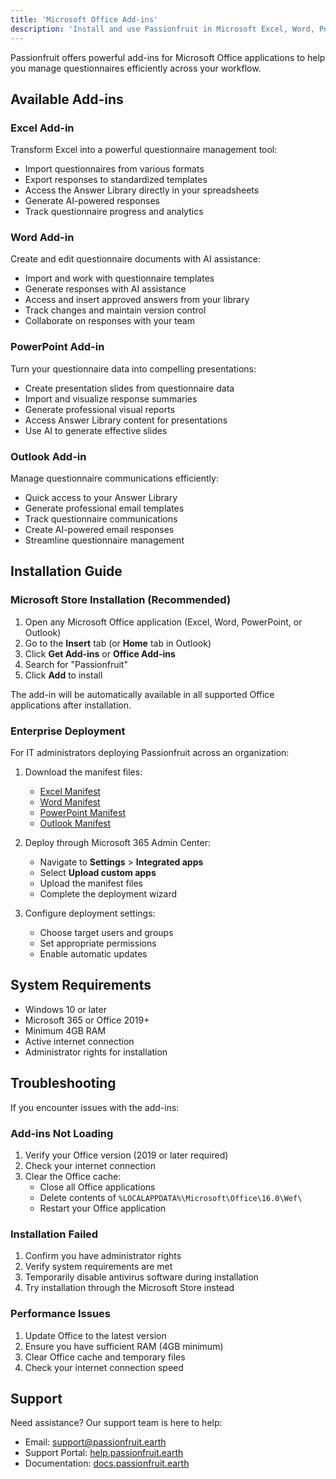 ```yaml
---
title: 'Microsoft Office Add-ins'
description: 'Install and use Passionfruit in Microsoft Excel, Word, PowerPoint, and Outlook'
---
```


Passionfruit offers powerful add-ins for Microsoft Office applications to help you manage questionnaires efficiently across your workflow.

## Available Add-ins

### Excel Add-in
Transform Excel into a powerful questionnaire management tool:
- Import questionnaires from various formats
- Export responses to standardized templates
- Access the Answer Library directly in your spreadsheets
- Generate AI-powered responses
- Track questionnaire progress and analytics

### Word Add-in
Create and edit questionnaire documents with AI assistance:
- Import and work with questionnaire templates
- Generate responses with AI assistance
- Access and insert approved answers from your library
- Track changes and maintain version control
- Collaborate on responses with your team

### PowerPoint Add-in
Turn your questionnaire data into compelling presentations:
- Create presentation slides from questionnaire data
- Import and visualize response summaries
- Generate professional visual reports
- Access Answer Library content for presentations
- Use AI to generate effective slides

### Outlook Add-in
Manage questionnaire communications efficiently:
- Quick access to your Answer Library
- Generate professional email templates
- Track questionnaire communications
- Create AI-powered email responses
- Streamline questionnaire management

## Installation Guide

### Microsoft Store Installation (Recommended)

1. Open any Microsoft Office application (Excel, Word, PowerPoint, or Outlook)
2. Go to the **Insert** tab (or **Home** tab in Outlook)
3. Click **Get Add-ins** or **Office Add-ins**
4. Search for "Passionfruit"
5. Click **Add** to install

The add-in will be automatically available in all supported Office applications after installation.

### Enterprise Deployment

For IT administrators deploying Passionfruit across an organization:

1. Download the manifest files:
   - [Excel Manifest](https://static.passionfruit.earth/manifests/excel-manifest.xml)
   - [Word Manifest](https://static.passionfruit.earth/manifests/word-manifest.xml)
   - [PowerPoint Manifest](https://static.passionfruit.earth/manifests/powerpoint-manifest.xml)
   - [Outlook Manifest](https://static.passionfruit.earth/manifests/outlook-manifest.xml)

2. Deploy through Microsoft 365 Admin Center:
   - Navigate to **Settings** > **Integrated apps**
   - Select **Upload custom apps**
   - Upload the manifest files
   - Complete the deployment wizard

3. Configure deployment settings:
   - Choose target users and groups
   - Set appropriate permissions
   - Enable automatic updates

## System Requirements

- Windows 10 or later
- Microsoft 365 or Office 2019+
- Minimum 4GB RAM
- Active internet connection
- Administrator rights for installation

## Troubleshooting

If you encounter issues with the add-ins:

### Add-ins Not Loading
1. Verify your Office version (2019 or later required)
2. Check your internet connection
3. Clear the Office cache:
   - Close all Office applications
   - Delete contents of `%LOCALAPPDATA%\Microsoft\Office\16.0\Wef\`
   - Restart your Office application

### Installation Failed
1. Confirm you have administrator rights
2. Verify system requirements are met
3. Temporarily disable antivirus software during installation
4. Try installation through the Microsoft Store instead

### Performance Issues
1. Update Office to the latest version
2. Ensure you have sufficient RAM (4GB minimum)
3. Clear Office cache and temporary files
4. Check your internet connection speed

## Support

Need assistance? Our support team is here to help:

- Email: [support@passionfruit.earth](mailto:support@passionfruit.earth)
- Support Portal: [help.passionfruit.earth](https://help.passionfruit.earth)
- Documentation: [docs.passionfruit.earth](https://docs.passionfruit.earth) 
